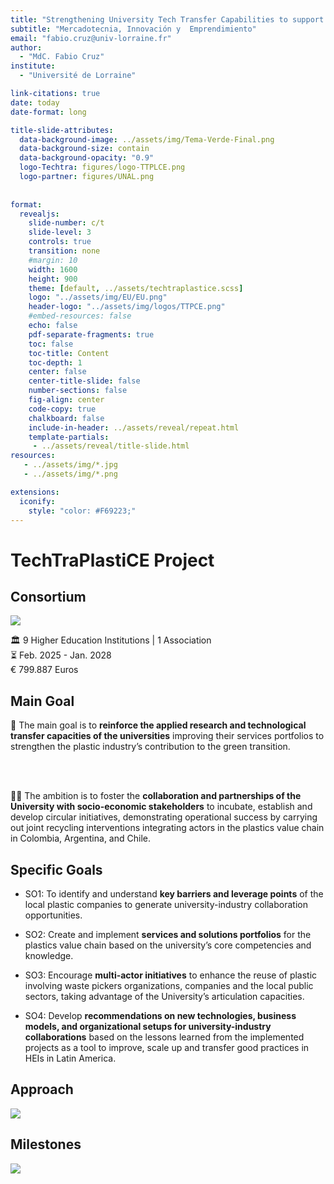 ```yaml
---
title: "Strengthening University Tech Transfer Capabilities to support Circular Economy Value Chains for Plastics in Latin America"
subtitle: "Mercadotecnia, Innovación y  Emprendimiento"
email: "fabio.cruz@univ-lorraine.fr"
author: 
  - "MdC. Fabio Cruz"
institute:
  - "Université de Lorraine"

link-citations: true
date: today
date-format: long

title-slide-attributes:
  data-background-image: ../assets/img/Tema-Verde-Final.png
  data-background-size: contain
  data-background-opacity: "0.9"
  logo-Techtra: figures/logo-TTPLCE.png
  logo-partner: figures/UNAL.png
  
 
format:
  revealjs:
    slide-number: c/t
    slide-level: 3
    controls: true
    transition: none
    #margin: 10
    width: 1600
    height: 900
    theme: [default, ../assets/techtraplastice.scss]
    logo: "../assets/img/EU/EU.png"
    header-logo: "../assets/img/logos/TTPCE.png"
    #embed-resources: false
    echo: false
    pdf-separate-fragments: true
    toc: false
    toc-title: Content
    toc-depth: 1
    center: false
    center-title-slide: false
    number-sections: false
    fig-align: center
    code-copy: true        
    chalkboard: false
    include-in-header: ../assets/reveal/repeat.html 
    template-partials: 
     - ../assets/reveal/title-slide.html 
resources: 
   - ../assets/img/*.jpg
   - ../assets/img/*.png

extensions:
  iconify:
    style: "color: #F69223;"   
---
```


# {background-image="figures/Chris-Jordan.webp" background-size="100%" background-position="90% 50%"}

# TechTraPlastiCE Project {.tema-naranja .center}

## Consortium {.naranja background-image="figures/Consorcio.png" background-size="30%" background-position="90% 50%"}

![](figures/Consorcio-flags.png)

🏛️ 9 Higher Education Institutions | 1 Association <br>
⏳ Feb. 2025 - Jan. 2028 <br>
€ 799.887 Euros



## Main Goal {.naranja}


🎯 The main goal is to **reinforce the applied research and technological transfer capacities of the universities** improving their services portfolios to strengthen the plastic industry's contribution to the green transition.


<br><br>

🧩🧩 The ambition is to foster the **collaboration and partnerships of the University with socio-economic stakeholders** to incubate, establish and develop circular initiatives, demonstrating operational success by carrying out joint recycling interventions integrating actors in the plastics value chain in Colombia, Argentina, and Chile.

## Specific Goals {.naranja .smaller}

- SO1: To identify and understand **key barriers and leverage points** of the local plastic companies to generate university-industry collaboration opportunities.

- SO2: Create and implement **services and solutions portfolios** for the plastics value chain based on the university's core competencies and knowledge. 

- SO3: Encourage **multi-actor initiatives** to enhance the reuse of plastic involving waste pickers organizations, companies and the local public sectors, taking advantage of the University's articulation capacities. 

- SO4: Develop **recommendations on new technologies, business models, and organizational setups for university-industry collaborations** based on the lessons learned from the implemented projects as a tool to improve, scale up and transfer good practices in HEIs in Latin America. 

## Approach {.naranja}

![](figures/TechTraPlastiCE-Approach.png)


## Milestones {.naranja}

![](figures/Milestones.png)


